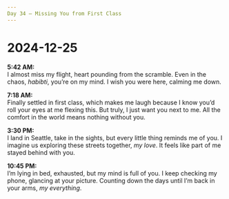 ```yaml
---
Day 34 – Missing You from First Class
---
```


# 2024-12-25

**5:42 AM:**  
I almost miss my flight, heart pounding from the scramble. Even in the chaos, *habibti*, you’re on my mind. I wish you were here, calming me down.

**7:18 AM:**  
Finally settled in first class, which makes me laugh because I know you’d roll your eyes at me flexing this. But truly, I just want you next to me. All the comfort in the world means nothing without you.

**3:30 PM:**  
I land in Seattle, take in the sights, but every little thing reminds me of you. I imagine us exploring these streets together, *my love*. It feels like part of me stayed behind with you.

**10:45 PM:**  
I’m lying in bed, exhausted, but my mind is full of you. I keep checking my phone, glancing at your picture. Counting down the days until I’m back in your arms, *my everything*.
